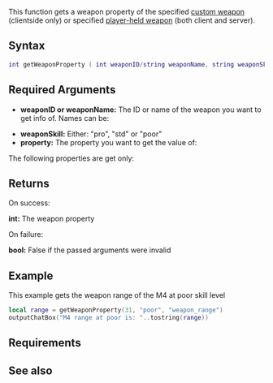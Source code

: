 {{Server client function}}

This function gets a weapon property of the specified [[/Element/Weapon.md|custom weapon]] (clientside only) or specified [[/Weapons.md|player-held weapon]] (both client and server).

==Syntax==
<syntaxhighlight lang="lua">int getWeaponProperty ( int weaponID/string weaponName, string weaponSkill, string property )</syntaxhighlight>
{{OOP|This OOP syntax is for [[/Element/Weapon.md|custom weapons]] only.|[[/Element/Weapon.md|weapon]]:getProperty||setWeaponProperty}}

==Required Arguments==
*'''weaponID or weaponName:''' The ID or name of the weapon you want to get info of. Names can be:
{{Some Weapon Types}}
*'''weaponSkill:''' Either: "pro", "std" or "poor"
*'''property:''' The property you want to get the value of:
{{Weapon Properties Writable}}
The following properties are get only:
{{Weapon Properties ReadOnly}}

==Returns==
On success:

'''int:''' The weapon property

On failure:

'''bool:''' False if the passed arguments were invalid

==Example==
This example gets the weapon range of the M4 at poor skill level
<syntaxhighlight lang="lua">
local range = getWeaponProperty(31, "poor", "weapon_range")
outputChatBox("M4 range at poor is: "..tostring(range))
</syntaxhighlight>

==Requirements==
{{Requirements|1.2|1.2|}}

==See also==
{{weapon functions}}